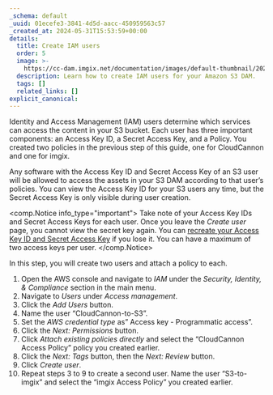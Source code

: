 ```yaml
---
_schema: default
_uuid: 01ecefe3-3841-4d5d-aacc-450959563c57
_created_at: 2024-05-31T15:53:59+00:00
details:
  title: Create IAM users
  order: 5
  image: >-
    https://cc-dam.imgix.net/documentation/images/default-thumbnail/2023-Q4/CloudCannon-Documentation-Thumbnail.png
  description: Learn how to create IAM users for your Amazon S3 DAM.
  tags: []
  related_links: []
explicit_canonical:
---
```

Identity and Access Management (IAM) users determine which services can access the content in your S3 bucket. Each user has three important components: an Access Key ID, a Secret Access Key, and a Policy. You created two policies in the previous step of this guide, one for CloudCannon and one for imgix.

Any software with the Access Key ID and Secret Access Key of an S3 user will be allowed to access the assets in your S3 DAM according to that user’s policies. You can view the Access Key ID for your S3 users any time, but the Secret Access Key is only visible during user creation.

<comp.Notice info_type="important">
  Take note of your Access Key IDs and Secret Access Keys for each user. Once you leave the *Create user* page, you cannot view the secret key again. You can [recreate your Access Key ID and Secret Access Key](https://docs.aws.amazon.com/IAM/latest/UserGuide/id_credentials_access-keys_retrieve.html) if you lose it. You can have a maximum of two access keys per user.
</comp.Notice>

In this step, you will create two users and attach a policy to each.

1. Open the AWS console and navigate to *IAM* under the *Security, Identity, & Compliance* section in the main menu.
2. Navigate to *Users* under *Access management*.
3. Click the *Add Users* button.
4. Name the user “CloudCannon-to-S3”.
5. Set the *AWS credential type* as” Access key - Programmatic access”.
6. Click the *Next: Permissions* button.
7. Click *Attach existing policies directly* and select the “CloudCannon Access Policy” policy you created earlier.
8. Click the *Next: Tags* button, then the *Next: Review* button.
9. Click *Create user*.
10. Repeat steps 3 to 9 to create a second user. Name the user “S3-to-imgix” and select the “imgix Access Policy” you created earlier.